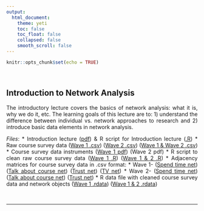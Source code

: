 ```yaml
---
output: 
  html_document:
    theme: yeti
    toc: false
    toc_float: false
    collapsed: false
    smooth_scroll: false
---
```


<style>
body {
text-align: justify}
</style>

```r
knitr::opts_chunk$set(echo = TRUE)
```
<br>

## Introduction to Network Analysis

The introductory lecture covers the basics of network analysis: what it is, why we do it, etc. The learning goals of this lecture are to: 1) understand the difference between individual vs. network approaches to research and 2) introduce basic data elements in network analysis.

*Files*:
* Introduction lecture ([pdf](lectures/crj_605_networks_1_intro_slides.pdf)) & R script for Introduction lecture ([.R](lecture_syntax/intro.lecture.syntax.R))
* Raw course survey data ([Wave 1 .csv](data/crj_605_networks_spring_2019_class_survey_data_w1.csv)) ([Wave 2 .csv](data/crj_605_networks_spring_2019_class_survey_data_w2.csv)) ([Wave 1 & Wave 2 .csv](data/crj_605_networks_spring_2019_class_survey_data_w1_w2.csv))
* Course survey data instruments ([Wave 1 pdf](files/crj_605_networks_spring_2019_class_survey_w1.pdf)) (Wave 2 pdf)
* R script to clean raw course survey data ([Wave 1 .R](syntax/crj_605_networks_spring_2019_class_survey_w1_cleaning_syntax.R)) ([Wave 1 & 2 .R](syntax/crj_605_networks_spring_2019_class_survey_w1_w2_cleaning_syntax.R))
* Adjacency matrices for course survey data in .csv format:
   * Wave 1-
   ([Spend time net](data/crj_605_networks_spring_2019_spend_time_w1_adjacency.csv))
   ([Talk about course net](data/crj_605_networks_spring_2019_talk_course_w1_adjacency.csv))
   ([Trust net](data/crj_605_networks_spring_2019_trust_w1_adjacency.csv))
   ([TV net](data/crj_605_networks_spring_2019_tv_w1_adjacency.csv))
   * Wave 2-
   ([Spend time net](data/crj_605_networks_spring_2019_spend_time_w2_adjacency.csv))
   ([Talk about course net](data/crj_605_networks_spring_2019_talk_course_w2_adjacency.csv))
   ([Trust net](data/crj_605_networks_spring_2019_trust_w2_adjacency.csv))
* R data file with cleaned course survey data and network objects
([Wave 1 .rdata](data/crj_605_networks_spring_2019_class_survey_data_w1.rdata))
([Wave 1 & 2 .rdata](data/crj_605_networks_spring_2019_class_survey_data_w1_w2.rdata))

<br>
<hr>
<br>